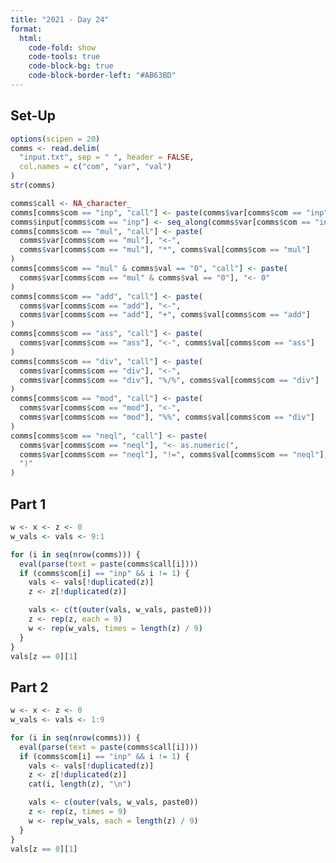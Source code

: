 ```yaml
---
title: "2021 - Day 24"
format:
  html:
    code-fold: show
    code-tools: true
    code-block-bg: true
    code-block-border-left: "#AB63BD"
---
```


## Set-Up

```r
options(scipen = 20)
comms <- read.delim(
  "input.txt", sep = " ", header = FALSE,
  col.names = c("com", "var", "val")
)
str(comms)

comms$call <- NA_character_
comms[comms$com == "inp", "call"] <- paste(comms$var[comms$com == "inp"], "<- w_vals")
comms$input[comms$com == "inp"] <- seq_along(comms$var[comms$com == "inp"])
comms[comms$com == "mul", "call"] <- paste(
  comms$var[comms$com == "mul"], "<-",
  comms$var[comms$com == "mul"], "*", comms$val[comms$com == "mul"]
)
comms[comms$com == "mul" & comms$val == "0", "call"] <- paste(
  comms$var[comms$com == "mul" & comms$val == "0"], "<- 0"
)
comms[comms$com == "add", "call"] <- paste(
  comms$var[comms$com == "add"], "<-",
  comms$var[comms$com == "add"], "+", comms$val[comms$com == "add"]
)
comms[comms$com == "ass", "call"] <- paste(
  comms$var[comms$com == "ass"], "<-", comms$val[comms$com == "ass"]
)
comms[comms$com == "div", "call"] <- paste(
  comms$var[comms$com == "div"], "<-",
  comms$var[comms$com == "div"], "%/%", comms$val[comms$com == "div"]
)
comms[comms$com == "mod", "call"] <- paste(
  comms$var[comms$com == "mod"], "<-",
  comms$var[comms$com == "mod"], "%%", comms$val[comms$com == "div"]
)
comms[comms$com == "neql", "call"] <- paste(
  comms$var[comms$com == "neql"], "<- as.numeric(",
  comms$var[comms$com == "neql"], "!=", comms$val[comms$com == "neql"],
  ")"
)
```

## Part 1

```r
w <- x <- z <- 0
w_vals <- vals <- 9:1

for (i in seq(nrow(comms))) {
  eval(parse(text = paste(comms$call[i])))
  if (comms$com[i] == "inp" && i != 1) {
    vals <- vals[!duplicated(z)]
    z <- z[!duplicated(z)]

    vals <- c(t(outer(vals, w_vals, paste0)))
    z <- rep(z, each = 9)
    w <- rep(w_vals, times = length(z) / 9)
  }
}
vals[z == 0][1]
```

## Part 2

```r
w <- x <- z <- 0
w_vals <- vals <- 1:9

for (i in seq(nrow(comms))) {
  eval(parse(text = paste(comms$call[i])))
  if (comms$com[i] == "inp" && i != 1) {
    vals <- vals[!duplicated(z)]
    z <- z[!duplicated(z)]
    cat(i, length(z), "\n")

    vals <- c(outer(vals, w_vals, paste0))
    z <- rep(z, times = 9)
    w <- rep(w_vals, each = length(z) / 9)
  }
}
vals[z == 0][1]
```
